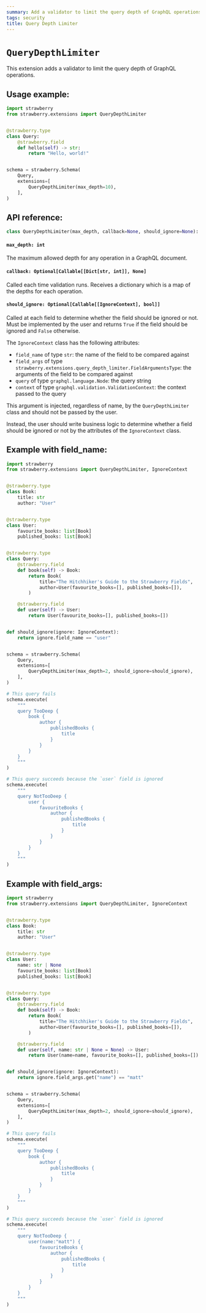 ```yaml
---
summary: Add a validator to limit the query depth of GraphQL operations.
tags: security
title: Query Depth Limiter
---
```


# `QueryDepthLimiter`

This extension adds a validator to limit the query depth of GraphQL operations.

## Usage example:

```python
import strawberry
from strawberry.extensions import QueryDepthLimiter


@strawberry.type
class Query:
    @strawberry.field
    def hello(self) -> str:
        return "Hello, world!"


schema = strawberry.Schema(
    Query,
    extensions=[
        QueryDepthLimiter(max_depth=10),
    ],
)
```

## API reference:

```python
class QueryDepthLimiter(max_depth, callback=None, should_ignore=None): ...
```

#### `max_depth: int`

The maximum allowed depth for any operation in a GraphQL document.

#### `callback: Optional[Callable[[Dict[str, int]], None]`

Called each time validation runs. Receives a dictionary which is a map of the
depths for each operation.

#### `should_ignore: Optional[Callable[[IgnoreContext], bool]]`

Called at each field to determine whether the field should be ignored or not.
Must be implemented by the user and returns `True` if the field should be
ignored and `False` otherwise.

The `IgnoreContext` class has the following attributes:

- `field_name` of type `str`: the name of the field to be compared against
- `field_args` of type
  `strawberry.extensions.query_depth_limiter.FieldArgumentsType`: the arguments
  of the field to be compared against
- `query` of type `graphql.language.Node`: the query string
- `context` of type `graphql.validation.ValidationContext`: the context passed
  to the query

This argument is injected, regardless of name, by the `QueryDepthLimiter` class
and should not be passed by the user.

Instead, the user should write business logic to determine whether a field
should be ignored or not by the attributes of the `IgnoreContext` class.

## Example with field_name:

```python
import strawberry
from strawberry.extensions import QueryDepthLimiter, IgnoreContext


@strawberry.type
class Book:
    title: str
    author: "User"


@strawberry.type
class User:
    favourite_books: list[Book]
    published_books: list[Book]


@strawberry.type
class Query:
    @strawberry.field
    def book(self) -> Book:
        return Book(
            title="The Hitchhiker's Guide to the Strawberry Fields",
            author=User(favourite_books=[], published_books=[]),
        )

    @strawberry.field
    def user(self) -> User:
        return User(favourite_books=[], published_books=[])


def should_ignore(ignore: IgnoreContext):
    return ignore.field_name == "user"


schema = strawberry.Schema(
    Query,
    extensions=[
        QueryDepthLimiter(max_depth=2, should_ignore=should_ignore),
    ],
)

# This query fails
schema.execute(
    """
    query TooDeep {
        book {
            author {
                publishedBooks {
                    title
                }
            }
        }
    }
    """
)

# This query succeeds because the `user` field is ignored
schema.execute(
    """
    query NotTooDeep {
        user {
            favouriteBooks {
                author {
                    publishedBooks {
                        title
                    }
                }
            }
        }
    }
    """
)
```

## Example with field_args:

```python
import strawberry
from strawberry.extensions import QueryDepthLimiter, IgnoreContext


@strawberry.type
class Book:
    title: str
    author: "User"


@strawberry.type
class User:
    name: str | None
    favourite_books: list[Book]
    published_books: list[Book]


@strawberry.type
class Query:
    @strawberry.field
    def book(self) -> Book:
        return Book(
            title="The Hitchhiker's Guide to the Strawberry Fields",
            author=User(favourite_books=[], published_books=[]),
        )

    @strawberry.field
    def user(self, name: str | None = None) -> User:
        return User(name=name, favourite_books=[], published_books=[])


def should_ignore(ignore: IgnoreContext):
    return ignore.field_args.get("name") == "matt"


schema = strawberry.Schema(
    Query,
    extensions=[
        QueryDepthLimiter(max_depth=2, should_ignore=should_ignore),
    ],
)

# This query fails
schema.execute(
    """
    query TooDeep {
        book {
            author {
                publishedBooks {
                    title
                }
            }
        }
    }
    """
)

# This query succeeds because the `user` field is ignored
schema.execute(
    """
    query NotTooDeep {
        user(name:"matt") {
            favouriteBooks {
                author {
                    publishedBooks {
                        title
                    }
                }
            }
        }
    }
    """
)
```